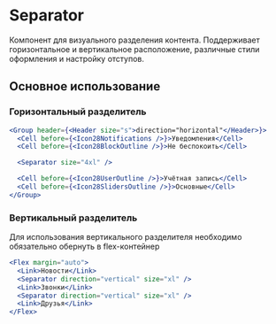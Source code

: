 <Overview>

# Separator

Компонент для визуального разделения контента. Поддерживает горизонтальное и вертикальное расположение, различные стили оформления и настройку отступов.

</Overview>

## Основное использование

### Горизонтальный разделитель

```jsx static
<Group header={<Header size="s">direction="horizontal"</Header>}>
  <Cell before={<Icon28Notifications />}>Уведомления</Cell>
  <Cell before={<Icon28BlockOutline />}>Не беспокоить</Cell>

  <Separator size="4xl" />

  <Cell before={<Icon28UserOutline />}>Учётная запись</Cell>
  <Cell before={<Icon28SlidersOutline />}>Основные</Cell>
</Group>
```

### Вертикальный разделитель

Для использования вертикального разделителя необходимо обязательно обернуть в flex-контейнер

```jsx static
<Flex margin="auto">
  <Link>Новости</Link>
  <Separator direction="vertical" size="xl" />
  <Link>Звонки</Link>
  <Separator direction="vertical" size="xl" />
  <Link>Друзья</Link>
</Flex>
```
